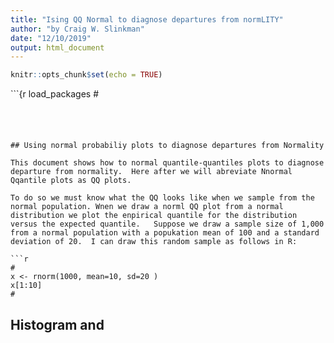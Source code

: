 ```yaml
---
title: "Ising QQ Normal to diagnose departures from normLITY"
author: "by Craig W. Slinkman"
date: "12/10/2019"
output: html_document
---
```


```r
knitr::opts_chunk$set(echo = TRUE)
```

```{r load_packages
#

#
```


## Using normal probabiliy plots to diagnose departures from Normality

This document shows how to normal quantile-quantiles plots to diagnose departure from normality.  Here after we will abreviate Nnormal Qqantile plots as QQ plots.

To do so we must know what the QQ looks like when we sample from the normal population. Wnen we draw a norml QQ plot from a normal distribution we plot the enpirical quantile for the distribution versus the expected quantile.   Suppose we draw a sample size of 1,000 from a normal population with a popukation mean of 100 and a standard deviation of 20.  I can draw this random sample as follows in R:

```r
#
x <- rnorm(1000, mean=10, sd=20 )
x[1:10]
#
```


## Histogram and 